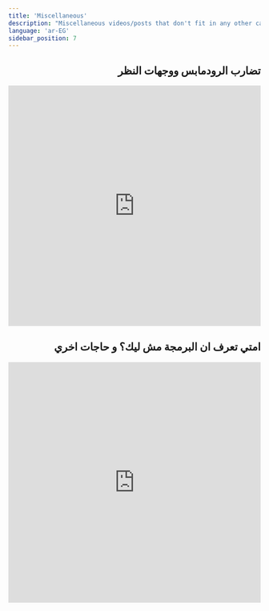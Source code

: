 ```yaml
---
title: 'Miscellaneous'
description: "Miscellaneous videos/posts that don't fit in any other category"
language: 'ar-EG'
sidebar_position: 7
---
```


<div dir="rtl">

## تضارب الرودمابس ووجهات النظر

<iframe
    width="100%"
    height="480"
    src="https://www.youtube.com/embed/8pSt7yhkfSw?list=PLPt2dINI2MIbovkDIgoZ53wxP_526Wa_R"
    title="Shorts تضارب الرودمابس ووجهات النظر"
    frameBorder="0"
    allow="accelerometer; autoplay; clipboard-write; encrypted-media; gyroscope; picture-in-picture; web-share"
    allowFullScreen
></iframe>

## امتي تعرف ان البرمجة مش ليك؟ و حاجات اخري

<iframe
    width="100%"
    height="480"
    src="https://www.youtube.com/embed/cymtHObJRcs"
    title="امتي تعرف ان البرمجة مش ليك؟ و حاجات اخري"
    frameBorder="0"
    allow="accelerometer; autoplay; clipboard-write; encrypted-media; gyroscope; picture-in-picture; web-share"
    allowFullScreen
></iframe>

</div>
